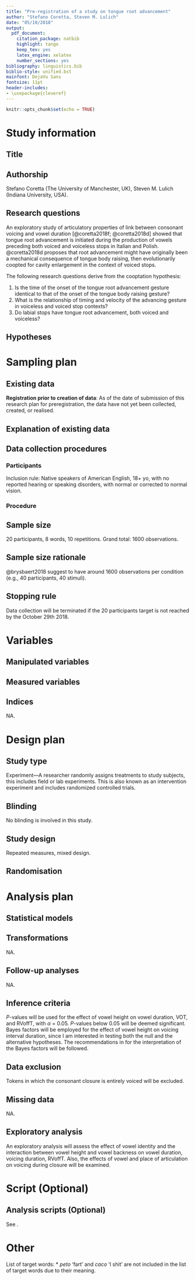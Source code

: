 ```yaml
---
title: "Pre-registration of a study on tongue root advancement"
author: "Stefano Coretta, Steven M. Lulich"
date: "05/10/2018"
output:
  pdf_document:
    citation_package: natbib
    highlight: tango
    keep_tex: yes
    latex_engine: xelatex
    number_sections: yes
bibliography: linguistics.bib
biblio-style: unified.bst
mainfont: DejaVu Sans
fontsize: 11pt
header-includes:
- \usepackage{cleveref}
---
```


```r
knitr::opts_chunk$set(echo = TRUE)
```

# Study information

## Title



## Authorship

Stefano Coretta (The University of Manchester, UK), Steven M. Lulich (Indiana University, USA).

## Research questions

An exploratory study of articulatory properties of link between consonant voicing and vowel duration [@coretta2018f; @coretta2018d] showed that tongue root advancement is initiated during the production of vowels preceding both voiced and voiceless stops in Italian and Polish.
@coretta2018d proposes that root advancement might have originally been a mechanical consequence of tongue body raising, then evolutionarily coopted for cavity enlargement in the context of voiced stops.

The following research questions derive from the cooptation hypothesis:

1. Is the time of the onset of the tongue root advancement gesture identical to that of the onset of the tongue body raising gesture?
2. What is the relationship of timing and velocity of the advancing gesture in voiceless and voiced stop contexts?
3. Do labial stops have tongue root advancement, both voiced and voiceless?
<!-- maybe it should be tongue body lowering rather? -->

## Hypotheses


# Sampling plan

## Existing data

**Registration prior to creation of data**: As of the date of submission of this research plan for preregistration, the data have not yet been collected, created, or realised.

## Explanation of existing data



## Data collection procedures

### Participants

Inclusion rule: Native speakers of American English, 18+ yo, with no reported hearing or speaking disorders, with normal or corrected to normal vision.

### Procedure



## Sample size

20 participants, 8 words, 10 repetitions.
Grand total: 1600 observations.

## Sample size rationale

@brysbaert2018 suggest to have around 1600 observations per condition (e.g., 40 participants, 40 stimuli).


## Stopping rule

Data collection will be terminated if the 20 participants target is not reached by the October 29th 2018.

# Variables

## Manipulated variables
\label{s:manipulated}


## Measured variables


## Indices

NA.

# Design plan

## Study type

Experiment---A researcher randomly assigns treatments to study subjects, this includes field or lab experiments.
This is also known as an intervention experiment and includes randomized controlled trials.

## Blinding

No blinding is involved in this study.

## Study design

Repeated measures, mixed design.

## Randomisation



# Analysis plan

## Statistical models
\label{s:stats}



## Transformations

NA.

## Follow-up analyses

NA.

## Inference criteria

*P*-values will be used for the effect of vowel height on vowel duration, VOT, and RVoffT, with $\alpha$ = 0.05.
*P*-values below 0.05 will be deemed significant.
Bayes factors will be employed for the effect of vowel height on voicing interval duration, since I am interested in testing both the null and the alternative hypotheses.
The recommendations in \citet[139]{raftery1995} for the interpretation of the Bayes factors will be followed.

## Data exclusion

Tokens in which the consonant closure is entirely voiced will be excluded.

## Missing data

NA.

## Exploratory analysis

An exploratory analysis will assess the effect of vowel identity and the interaction between vowel height and vowel backness on vowel duration, voicing duration, RVoffT.
Also, the effects of vowel and place of articulation on voicing during closure will be examined.

# Script (Optional)

## Analysis scripts (Optional)

See \Cref{s:stats}.

# Other
\label{s:other}

List of target words: * *peto* 'fart' and *caco* 'I shit' are not included in the list of target words due to their meaning.

\begin{tabular}{lll}
papo & tapo & capo  \\
pepo & tepo & chepo \\
pipo & tipo & chipo \\
popo & topo & copo  \\
pupo & tupo & cupo  \\
pato & tato & cato  \\
*    & teto & cheto \\
pito & tito & chito \\
poto & toto & coto  \\
puto & tuto & cuto  \\
paco & taco & *     \\
peco & teco & checo \\
pico & tico & chico \\
poco & toco & coco  \\
puco & tuco & cuco
\end{tabular}
